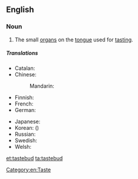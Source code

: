 ==English==
{{wikipedia}}

===Noun===
{{en-noun}}
# The small [[organ]]s on the [[tongue]] used for [[tasting]].

=====Translations=====
{{trans-top|a small organ on the tongue used for tasting}}
* Catalan: {{t|ca|papil·la gustativa|f}}
* Chinese:
*: Mandarin: {{t|zh|味蕾|tr=wèilěi|sc=Hani}}
* Finnish: {{t-|fi|makusilmu}}
* French: {{t+|fr|papille|f}}
* German: {{t-|de|Geschmacksknospe|f}}
{{trans-mid}}
* Japanese: {{t-|ja|味蕾|tr=みらい, mirai|sc=Jpan}}
* Korean: {{t-|ko|미뢰|tr=miroe|sc=Kore}} ({{t-|ko|味蕾|sc=Kore}})
* Russian: {{t-|ru|вкусовой сосочек|m|tr=vkusovój sosóček|sc=Cyrl}}
* Swedish: {{t+|sv|smaklök|c}}
* Welsh: {{t|cy|blasbwynt}}
{{trans-bottom}}

[[Category:en:Taste]]

[[et:tastebud]]
[[ta:tastebud]]